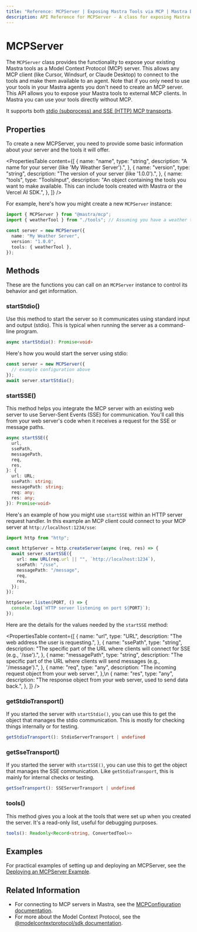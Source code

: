 ```yaml
---
title: "Reference: MCPServer | Exposing Mastra Tools via MCP | Mastra Docs"
description: API Reference for MCPServer - A class for exposing Mastra tools and capabilities as a Model Context Protocol server.
---
```


# MCPServer

The `MCPServer` class provides the functionality to expose your existing Mastra tools as a Model Context Protocol (MCP) server. This allows any MCP client (like Cursor, Windsurf, or Claude Desktop) to connect to the tools and make them available to an agent.
Note that if you only need to use your tools in your Mastra agents you don't need to create an MCP server. This API allows you to expose your Mastra tools to external MCP clients. In Mastra you can use your tools directly without MCP.

It supports both [stdio (subprocess) and SSE (HTTP) MCP transports](https://modelcontextprotocol.io/docs/concepts/transports).

## Properties

To create a new MCPServer, you need to provide some basic information about your server and the tools it will offer.

<PropertiesTable
  content={[
    {
      name: "name",
      type: "string",
      description: "A name for your server (like 'My Weather Server').",
    },
    {
      name: "version",
      type: "string",
      description: "The version of your server (like '1.0.0').",
    },
    {
      name: "tools",
      type: "ToolsInput",
      description:
        "An object containing the tools you want to make available. This can include tools created with Mastra or the Vercel AI SDK.",
    },
  ]}
/>

For example, here's how you might create a new `MCPServer` instance:

```typescript
import { MCPServer } from "@mastra/mcp";
import { weatherTool } from "./tools"; // Assuming you have a weather tool defined in this file

const server = new MCPServer({
  name: "My Weather Server",
  version: "1.0.0",
  tools: { weatherTool },
});
```

## Methods

These are the functions you can call on an `MCPServer` instance to control its behavior and get information.

### startStdio()

Use this method to start the server so it communicates using standard input and output (stdio). This is typical when running the server as a command-line program.

```typescript
async startStdio(): Promise<void>
```

Here's how you would start the server using stdio:

```typescript
const server = new MCPServer({
  // example configuration above
});
await server.startStdio();
```

### startSSE()

This method helps you integrate the MCP server with an existing web server to use Server-Sent Events (SSE) for communication. You'll call this from your web server's code when it receives a request for the SSE or message paths.

```typescript
async startSSE({
  url,
  ssePath,
  messagePath,
  req,
  res,
}: {
  url: URL;
  ssePath: string;
  messagePath: string;
  req: any;
  res: any;
}): Promise<void>
```

Here's an example of how you might use `startSSE` within an HTTP server request handler. In this example an MCP client could connect to your MCP server at `http://localhost:1234/sse`:

```typescript
import http from "http";

const httpServer = http.createServer(async (req, res) => {
  await server.startSSE({
    url: new URL(req.url || "", `http://localhost:1234`),
    ssePath: "/sse",
    messagePath: "/message",
    req,
    res,
  });
});

httpServer.listen(PORT, () => {
  console.log(`HTTP server listening on port ${PORT}`);
});
```

Here are the details for the values needed by the `startSSE` method:

<PropertiesTable
  content={[
    {
      name: "url",
      type: "URL",
      description: "The web address the user is requesting.",
    },
    {
      name: "ssePath",
      type: "string",
      description: "The specific part of the URL where clients will connect for SSE (e.g., '/sse').",
    },
    {
      name: "messagePath",
      type: "string",
      description: "The specific part of the URL where clients will send messages (e.g., '/message').",
    },
    {
      name: "req",
      type: "any",
      description: "The incoming request object from your web server.",
    },\n    {
      name: "res",
      type: "any",
      description: "The response object from your web server, used to send data back.",
    },
  ]}
/>

### getStdioTransport()

If you started the server with `startStdio()`, you can use this to get the object that manages the stdio communication. This is mostly for checking things internally or for testing.

```typescript
getStdioTransport(): StdioServerTransport | undefined
```

### getSseTransport()

If you started the server with `startSSE()`, you can use this to get the object that manages the SSE communication. Like `getStdioTransport`, this is mainly for internal checks or testing.

```typescript
getSseTransport(): SSEServerTransport | undefined
```

### tools()

This method gives you a look at the tools that were set up when you created the server. It's a read-only list, useful for debugging purposes.

```typescript
tools(): Readonly<Record<string, ConvertedTool>>
```

## Examples

For practical examples of setting up and deploying an MCPServer, see the [Deploying an MCPServer Example](/examples/agents/deploying-mcp-server).

## Related Information

- For connecting to MCP servers in Mastra, see the [MCPConfiguration documentation](./mcp-configuration).
- For more about the Model Context Protocol, see the [@modelcontextprotocol/sdk documentation](https://github.com/modelcontextprotocol/typescript-sdk).
